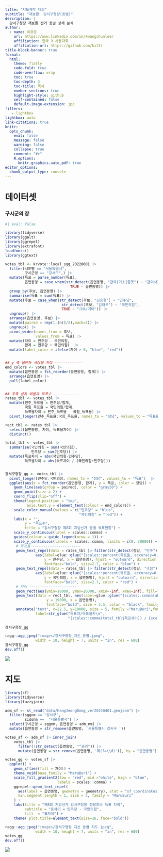 ```yaml
---
title: "지도제작 대회"
subtitle: "재보궐: 강서구청장(동별)"
description: |
  강서구청장 재보궐 선거 동별 상세 분석
author:
  - name: 이광춘
    url: https://www.linkedin.com/in/kwangchunlee/
    affiliation: 한국 R 사용자회
    affiliation-url: https://github.com/bit2r
title-block-banner: true
format:
  html:
    theme: flatly
    code-fold: true
    code-overflow: wrap
    toc: true
    toc-depth: 3
    toc-title: 목차
    number-sections: true
    highlight-style: github    
    self-contained: false
    default-image-extension: jpg
filters:
   - lightbox
lightbox: auto
link-citations: true
knitr:
  opts_chunk: 
    eval: false
    message: false
    warning: false
    collapse: true
    comment: "#>" 
    R.options:
      knitr.graphics.auto_pdf: true
editor_options: 
  chunk_output_type: console
---
```


# 데이터셋



### 구시군의 장

```r
#| eval: false

library(tidyverse)
library(ggalt)
library(ggrepel)
library(extrafont)
loadfonts()
library(ggtext)

votes_tbl <- krvote::local_sgg_20220601 |> 
  filter(시도명 == "서울특별시",
         구시군명 == "강서구",) |> 
  mutate(득표 = parse_number(득표),
         읍면동명 = case_when(str_detect(읍면동명, "관외|거소|잘못") ~ "관외사전거소",
                              TRUE ~ 읍면동명)) |> 
  group_by(후보, 읍면동명) |> 
  summarise(득표 = sum(득표)) |> 
  mutate(후보 = case_when(str_detect(후보, "김승현") ~ "민주당",
                          str_detect(후보, "김태우") ~ "국민의힘",
                          TRUE ~ "그외/기타")) |> 
  ungroup() |> 
  arrange(읍면동명, 후보) |> 
  mutate(paired = rep(1:(n()/2),each=2)) |> 
  ungroup() |> 
  pivot_wider(names_from = 후보,
              values_from = 득표) |> 
  mutate(차이 = 민주당 - 국민의힘,
         합계 = 민주당 + 국민의힘)  |> 
  mutate(label_color = ifelse(차이 > 0, "blue", "red"))


## y 축 읍면동 색상을 지정 -------------
emd_colors <- votes_tbl |> 
  mutate(읍면동명 = fct_reorder(읍면동명, 합계)) |> 
  arrange(읍면동명) |> 
  pull(label_color)


## 우측 상자 비율과 득표수 -------------
rates_tbl <- votes_tbl |> 
  mutate(민주_득표율 = 민주당/합계,
         국힘_득표율 = 국민의힘/합계,
         득표율차이 = 민주_득표율 - 국힘_득표율) |> 
  pivot_longer(민주_득표율:국힘_득표율, names_to = "정당", values_to = "득표율")

rect_tbl <- rates_tbl |> 
  select(읍면동명, 차이, 득표율차이) |> 
  distinct()

total_tbl <- votes_tbl |> 
  summarise(국민의힘 = sum(국민의힘),
            민주당 = sum(민주당)) |> 
  mutate(득표차이 = abs(국민의힘-민주당),
         득표율차이 = abs(득표차이 / (국민의힘+민주당)))


강서구청장_gg <- votes_tbl |> 
  pivot_longer(민주당:국민의힘, names_to = "정당", values_to = "득표")  |> 
  ggplot(aes(x = fct_reorder(읍면동명, 합계), y = 득표, color = 정당)) +
    geom_line(aes(group = paired), color = "gray50") +
    geom_point(size = 2) +
    coord_flip(clip="off") +
    theme(legend.position = "top",
          axis.text.y = element_text(colour = emd_colors)) +
    scale_color_manual(values = c("민주당" = "blue",
                                  "국민의힘" = "red")) +
    labs(x = "",
         y = "득표수",
         title = "강서구청장 제8회 지방선거 동별 득표현황") +
    scale_y_continuous(label = scales::comma) +
    guides(colour = guide_legend(nrow = 1)) +
    scale_y_continuous(labels = scales::comma, limits = c(0, 20000)) +
     # 득표율 ----------------------
     geom_text_repel(data = rates_tbl |> filter(str_detect(정당, "민주")), 
              aes(label=glue::glue("{scales::percent(득표율, accuracy=0.1)}"),
                  y = 민주당, x = 읍면동명), hjust = "outward", direction = "x", vjust = 1.5,
                  fontface="bold", size=2.7, color = "blue") +
     geom_text_repel(data = rates_tbl |> filter(str_detect(정당, "국힘")), 
              aes(label=glue::glue("{scales::percent(득표율, accuracy=0.1)}"),
                  y = 국민의힘, x = 읍면동명), hjust = "outward", direction = "x", vjust = -0.5,
                  fontface="bold", size=2.7, color = "red") +
     # 차이 ----------------------
     geom_rect(aes(ymin=18000, ymax=20000, xmin=-Inf, xmax=Inf), fill="gray90", color="gray90") +
     geom_text(data = rect_tbl, aes(label=glue::glue("{scales::comma(abs(차이))} / {scales::percent(abs(득표율차이), accuracy=0.1)}"),
                   y = 19000, x = 읍면동명),
                   fontface="bold", size = 3.5, color = "black", family ="MaruBuri") +
     annotate("text", x=22.5, y=19000, size = 5, family ="MaruBuri",fontface="bold",
              label=str_glue("득표차/득표율차\n",
                             "{scales::comma(total_tbl$득표차이)} / {scales::percent(total_tbl$득표율차이,0.1)}") )
  
강서구청장_gg

ragg::agg_jpeg("images/강서구청장_지선_동별.jpeg",
              width = 10, height = 7, units = "in", res = 600)
강서구청장_gg
dev.off()

```


![](images/강서구청장_지선_동별.jpeg)

# 지도

```r
library(sf)
library(tidyverse)
library(fuzzyjoin)

adm_sf <- st_read("data/HangJeongDong_ver20230401.geojson") |> 
  filter(sggnm == "강서구",
         sidonm ==  "서울특별시") |> 
  select(구시군명 = sggnm, 읍면동명 = adm_nm) |> 
  mutate(읍면동명 = str_remove(읍면동명, '서울특별시 강서구 '))

votes_sf <- adm_sf |> inner_join(
    votes_tbl |> 
      filter(!str_detect(읍면동명, "^관외")) |> 
      mutate(읍면동명 = str_remove(읍면동명, '제(?=\\d)')), by = "읍면동명") 

votes_gg <- votes_sf |> 
  ggplot() +
    geom_sf(aes(fill = 차이)) +
    theme_void(base_family = "MaruBuri") +
    scale_fill_gradient2(low = "red", mid ="white", high = "blue", 
                        labels = scales::comma) +
    ggrepel::geom_text_repel(
      aes(label = 읍면동명, geometry = geometry), stat = "sf_coordinates", 
      min.segment.length = 1, size = 5, family = "MaruBuri"
    ) +
    labs(title = "제8회 지방선거 강서구청장 정당후보 득표 차이",
         subtitle = "표차이 = 민주당 - 국민의힘",
         fill  = "표차이") +
    theme( plot.title=element_text(size=18, face="bold"))

ragg::agg_jpeg("images/강서구청장_지선_동별_지도.jpeg",
              width = 10, height = 7, units = "in", res = 600)
votes_gg
dev.off()
```


![](images/강서구청장_지선_동별_지도.jpeg)
